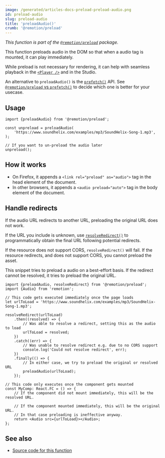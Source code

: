 ```yaml
---
image: /generated/articles-docs-preload-preload-audio.png
id: preload-audio
slug: preload-audio
title: 'preloadAudio()'
crumb: '@remotion/preload'
---
```


_This function is part of the [`@remotion/preload`](/docs/preload) package._

This function preloads audio in the DOM so that when a audio tag is mounted, it can play immediately.

While preload is not necessary for rendering, it can help with seamless playback in the [`<Player />`](/docs/player) and in the Studio.

An alternative to `preloadAudio()` is the [`prefetch()`](/docs/prefetch) API. See [`@remotion/preload` vs `prefetch()`](/docs/player/preloading#remotionpreload-vs-prefetch) to decide which one is better for your usecase.

## Usage

```tsx twoslash
import {preloadAudio} from '@remotion/preload';

const unpreload = preloadAudio(
	'https://www.soundhelix.com/examples/mp3/SoundHelix-Song-1.mp3',
);

// If you want to un-preload the audio later
unpreload();
```

## How it works

- On Firefox, it appends a `<link rel="preload" as="audio">` tag in the head element of the document.
- In other browsers, it appends a `<audio preload="auto">` tag in the body element of the document.

## Handle redirects

If the audio URL redirects to another URL, preloading the original URL does not work.

If the URL you include is unknown, use [`resolveRedirect()`](/docs/preload/resolve-redirect) to programmatically obtain the final URL following potential redirects.

If the resource does not support CORS, `resolveRedirect()` will fail. If the resource redirects, and does not support CORS, you cannot preload the asset.

This snippet tries to preload a audio on a best-effort basis. If the redirect cannot be resolved, it tries to preload the original URL.

```tsx twoslash
import {preloadAudio, resolveRedirect} from '@remotion/preload';
import {Audio} from 'remotion';

// This code gets executed immediately once the page loads
let urlToLoad = 'https://www.soundhelix.com/examples/mp3/SoundHelix-Song-1.mp3';

resolveRedirect(urlToLoad)
	.then((resolved) => {
		// Was able to resolve a redirect, setting this as the audio to load
		urlToLoad = resolved;
	})
	.catch((err) => {
		// Was unable to resolve redirect e.g. due to no CORS support
		console.log('Could not resolve redirect', err);
	})
	.finally(() => {
		// In either case, we try to preload the original or resolved URL
		preloadAudio(urlToLoad);
	});

// This code only executes once the component gets mounted
const MyComp: React.FC = () => {
	// If the component did not mount immediately, this will be the resolved URL.

	// If the component mounted immediately, this will be the original URL.
	// In that case preloading is ineffective anyway.
	return <Audio src={urlToLoad}></Audio>;
};
```

## See also

- [Source code for this function](https://github.com/remotion-dev/remotion/blob/main/packages/preload/src/preload-audio.ts)
